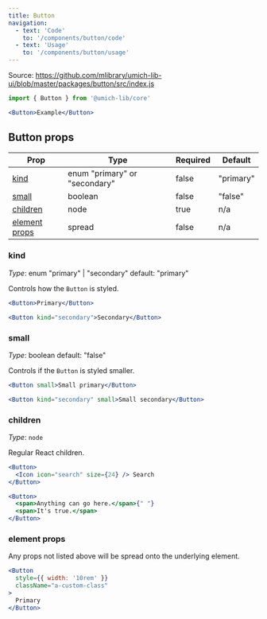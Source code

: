 ```yaml
---
title: Button
navigation:
  - text: 'Code'
    to: '/components/button/code'
  - text: 'Usage'
    to: '/components/button/usage'
---
```



Source: https://github.com/mlibrary/umich-lib-ui/blob/master/packages/button/src/index.js

```js
import { Button } from '@umich-lib/core'
```

```jsx live=true
<Button>Example</Button>
```

## Button props

|Prop|Type|Required|Default|
|----|----|--------|-------|
|[kind](#kind)|enum "primary" or "secondary"|false|"primary"|
|[small](#small)|boolean|false|"false"|
|[children](#children)|node|true|n/a|
|[element props](#element-props)|spread|false|n/a|

### kind

*Type*: enum "primary" | "secondary" default: "primary"

Controls how the `Button` is styled.

```jsx live=true
<Button>Primary</Button>
```

```jsx live=true
<Button kind="secondary">Secondary</Button>
```

### small

*Type*: boolean default: "false"

Controls if the `Button` is styled smaller.

```jsx live=true
<Button small>Small primary</Button>
```

```jsx live=true
<Button kind="secondary" small>Small secondary</Button>
```

### children

*Type*: `node`

Regular React children.

```jsx live=true
<Button>
  <Icon icon="search" size={24} /> Search
</Button>
```

```jsx live=true
<Button>
  <span>Anything can go here.</span>{" "}
  <span>It's true.</span>
</Button>
```

### element props

Any props not listed above will be spread onto the underlying element.

```jsx live=true
<Button
  style={{ width: '10rem' }}
  className="a-custom-class"
>
  Primary
</Button>
```